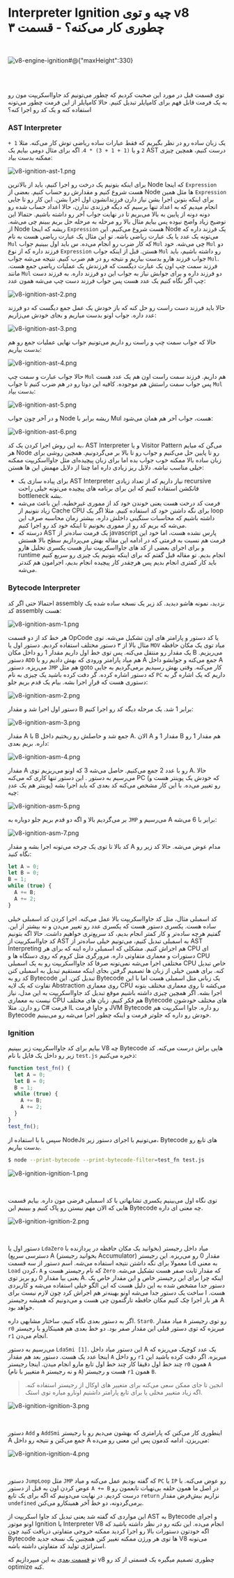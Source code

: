 # Interpreter Ignition چیه و توی v8 چطوری کار می‌کنه؟ - قسمت ۳

<br />

![v8-engine-ignition#@{"maxHeight":330}](v8-ignition-logo.png)

<br />
<br />

توی قسمت قبل در مورد این صحبت کردیم که چطور می‌تونیم کد جاوااسکریپت مون رو به یک فرمت قابل فهم برای کامپایلر تبدیل کنیم. حالا کامپایلر از این فرمت چطور می‌تونه استفاده کنه و یک کد رو اجرا کنه؟

### AST Interpreter

یک زبان ساده رو در نظر بگیریم که فقط عبارات ساده ریاضی توش کار می‌کنه. مثلا
‍`1 + 2`
و یا
`(1 + 1 + 3) * 4`.
اگه برای مثال دومی بیایم یک AST درست کنیم، همچین چیزی ممکنه بدست بیاد:

![v8-ignition-ast-1.png](v8-ignition-ast-1.png)

برای اینکه بتونیم یک درخت رو اجرا کنیم، باید از بالاترین Node که اینجا `Expression` هست شروع کنیم و مقدارش رو حساب کنیم.
بعضی از Node ها مثل همین `Expression` برای اینکه بتونن اجرا بشن نیاز دارن فرزندانشون اول اجرا بشن.
این کار رو تا جایی انجام میدیم که به اعداد تنها برسیم که دیگه فرزندی ندارن، حالا اعداد حساب شده رو دونه دونه از پایین به بالا می‌بریم تا در نهایت جواب آخر رو داشته باشیم.
حتمالا این توضیح زیاد واضح نبوده پس بیایم مثال بالا رو مرحله به مرحله حل بریم ببینم چی می‌شه.
از Node ریشه که اینجا `Expression` هست شروع می‌کنیم. این Node یک فرزند داره که می‌تونه یک عدد یا یک عبارت ریاضی باشه.
تو این مثال یک عبارت ریاضی هست به نام `Mul` که کار ضرب رو انجام می‌ده.
س باید اول ببینیم جواب `Mul` چی می‌شه.
خود `Mul` دو فرزند داره که از نوع `Expression` هستن.
قبل از اینکه جواب `Mul` رو داشته باشیم، باید جواب فرزند هارو بدست بیاریم و نتیجه رو در هم ضرب کنیم.
نتیجه می‌شه جواب `Mul`. فرزند سمت چپ اون یک عبارت دیگست که فرزندش یک عملیات ریاضی جمع هست.
مانند `Mul` دو فرزند داره و برای جوابش نیاز به جواب این دو فرزند داره. به فرزند دست چپ اگر نگاه کنیم یک عدد هست پس جواب فرزند دست چپ می‌شه همون عدد:

![v8-ignition-ast-2.png](v8-ignition-ast-2.png)

حالا باید فرزند دست راست رو حل کنه که باز خودش یک عمل جمع دیگست که دو فرزند عدد داره. جواب اونو بدست میاریم و بجای خودش می‌زاریم:

![v8-ignition-ast-3.png](v8-ignition-ast-3.png)

حالا که جواب سمت چپ و راست رو داریم می‌تونیم جواب نهایی عملیات جمع رو هم بدست بیاریم:

![v8-ignition-ast-4.png](v8-ignition-ast-4.png)

حالا جواب عبارت و سمت چپ `Mul` هم داریم. فرزند سمت راست اون هم یک عدد هست پس جواب سمت راستش هم موجوده. کافیه این دوتا رو در هم ضرب کنیم تا جواب `Mul` بدست بیاد:

![v8-ignition-ast-5.png](v8-ignition-ast-5.png)

و در آخر چون جواب Node ریشه برابر با Mul هست، جواب آخر هم همان می‌شود:

![v8-ignition-ast-6.png](v8-ignition-ast-6.png)

به این روش اجرا کردن یک کد، AST Interpreter و یا Visitor Pattern می‌گن که میایم هر Node رو تا پایین حل می‌کنیم و جواب رو تا بالا بر می‌گردونیم.
همچین روشی برای زبان ساده بالا ممکنه خوب جواب بده اما برای زبان پیچیده‌ای مثل جاوااسکریپت ممکنه خیلی مناسب نباشه. دلایل ریز زیادی داره اما چنتا از دلایل مهمش این ها هستن:

- برای پیاده سازی یک AST Interpreter نیاز داریم که از تعداد زیادی recursive فانکشن استفاده کنیم که این برای برنامه های پیچیده می‌تونه خیلی راحت bottleneck بشه.
- فرمت کد درخت هست یعنی خوندن خود کد از مموری غیرخطیه. این باعث می‌شه زیاد نتونیم از Cache CPU برای نگه داشتن خود کد استفاده کنیم. مثلا اگر یک loop داشته باشیم که محاسبات سنگینی داخلش داره، بیشتر زمان محاسبه صرف این می‌شه که بریم کد رو از مموری بخونیم تا اینکه خود کد رو اجرا کنیم.
- درسته که AST یک فرمت ساده‌تر از javascript پارس نشده هست، اما خود این فرمت هم نسبت به فرمتی که در ادامه این مقاله بهش می‌پردازیم سطح بالا هستش و برای اجرای بعضی از کد های جاوااسکریپت نیاز هست یکسری تحلیل هارو runtime انجام بدیم. تو مقاله قبل گفتم که برای اینکه بتونیم یک چیزی رو سریع کنیم باید کار کمتری انجام بدیم پس هرچقدر کار پیچیده انجام بدیم، اجرامون هم کندتر می‌شه.

### Bytecode Interpreter

احتمالا حتی اگر کد assembly نزدید، نمونه هاشو دیدید. کد زیر یک نسخه ساده شده یک کد assembly هست:

![v8-ignition-asm-1.png](v8-ignition-asm-1.png)

هر خط کد از دو قسمت OpCode یا کد دستور و پارامتر های اون تشکیل می‌شه. توی مثال بالا از ۳ دستور مختلف استفاده کردیم.
دستور اول یا `MOV` میاد توی یک مکان حافظه یک مقدار رو منتقل می‌کنه.
پس توی خط اول داریم مقدار 1 رو داخل مکان B می‌ریزیم.
دستور `ADD` هم میاد پارامتر ورودی که بهش دادیم رو با A جمع می‌کنه و جوابشو داخل A می‌ریزه.
دستور `JMP` هم مثل goto کار می‌کنه. وقتی بهش رسیدیم برمی‌گردیم به جایی که دستور اشاره کرده.
گر دقت کرده باشید یک چیزی به نام `PC` داریم که یک اشاره گر به دستوری هست که قرارِ اجرا بشه.
بیام یک قدم بریم جلو:

![v8-ignition-asm-2.png](v8-ignition-asm-2.png)

دستور اول اجرا شد و مقدار B برابر 1 شد. یک مرحله دیگه کد رو اجرا کنیم:

![v8-ignition-asm-3.png](v8-ignition-asm-3.png)

مقدار A با B جمع شد و حاصلش رو ریختیم داخل A. الان A مقدار 1 و B هم مقدار 1 رو داره. بریم بعدی:

![v8-ignition-asm-4.png](v8-ignition-asm-4.png)

مقدار A رو با عدد 2 جمع می‌کنیم. حاصل می‌شه 3 که اونو می‌ریزیم توی A. حالا می‌رسیم به دستور ‍. این دستور تنها کاری که می‌کنه PC (که خودش یک پوینتر هست و پوینتر هم یک عددِ) رو تغییر می‌ده. با این کار مشخص می‌کنه کد بعدی که باید اجرا بشه چیه:

![v8-ignition-asm-5.png](v8-ignition-asm-5.png)

بر می‌گردیم بالا و اگه دو قدم بریم جلو دوباره به `JMP` می‌رسیم و A برابر با 6 می‌شه:

![v8-ignition-asm-7.png](v8-ignition-asm-7.png)

کد بالا تا توی یک چرخه می‌تونه اجرا بشه و مقدار A مدام عوض می‌شه. حالا کد زیر رو نگاه کنید:

```javascript
let A = 0;
let B = 0;
B = 1;
while (true) {
  A += B;
  A += 2;
}
```

کد اسمبلی مثال، مثل کد جاوااسکریپت بالا عمل می‌کنه.
اجرا کردن کد اسمبلی خیلی ساده‌ هست. یکسری دستور هست که یکسری عدد رو تغییر می‌دن و نه بیشتر از این.
گفتیم هرچه ساده‌تر و کار کمتر انجام بدیم، کد سریع‌تری خواهیم داشت. حالا اگه بتونیم کد جاوااسکریپت از AST به اسمبلی تبدیل کنیم،
می‌تونیم خیلی ساده‌تر از AST Interpreting هم اجراش کنیم.
مشکلی که اسمبلی داره اینه که برای هر CPU ای دستورات و معماری متفاوتی داره.
مرورگری مثل کروم که روی دستگاه ها و CPU مختلفی اجرا می‌شه نمی‌تونه صرفا کد جاوااسکریپت رو به یک اسمبلی CPU خاص تبدیل کنه.
برای همین خیلی از زبان ها تصمیم گرفتن بجای اینکه مستقیم تبدیل به اسمبلی کنن کد رو به Bytecode تبدیل کنن.
این Bytecode یک زبانی مثل اسمبلی هست اما با این تفاوت که یک لایه Abstraction روی معماری CPU می‌کشه تا روی معماری مختلف بتونه اجرا بشه.
اگر همچین چیزی داشته باشیم موقع تبدیل کد جاوااسکریپت به این مدل، نیاز نیست به معماری CPU هم فکر کنیم.
زبان های مختلف Bytecode های مختلف خودشون رو دارن.
مثلا C# فرمت IL و جاوا فرمت JVM Bytecode رو داره. جاوا اسکریپت هم Bytecode خودش رو داره که جلوتر فرمت و اینکه چطور اجرا می‌شه رو می‌بینیم.

### Ignition

بیایم برای کد جاوااسکریپت زیر ببینیم V8 چه Bytecode هایی براش درست می‌کنه. کد زیر رو داخل یک فایل با نام `test.js` ذخیره می‌کنیم:

```javascript
function test_fn() {
  let A = 0;
  let B = 0;
  B = 1;
  while (true) {
    A += B;
    A += 2;
  }
}
test_fn();
```

سپس با با استفاده از NodeJs می‌تونیم با اجرای دستور زیر، Bytecode های تابع رو بدست بیاریم.

```sh
$ node --print-bytecode --print-bytecode-filter=test_fn test.js
```

![v8-ignition-ignition-1.png](v8-ignition-ignition-1.png)

<br />

توی نگاه اول می‌بینیم یکسری تشابهاتی با کد اسمبلی فرضی مون داره. بیایم قسمت هایی که الان مهم نیستن رو پاک کنیم و ببینیم این Bytecode چه معنی ‌ای داره.

![v8-ignition-ignition-2.png](v8-ignition-ignition-2.png)

<br />

دستور اول یا `LdaZero` میاد داخل رجیستر (بخوانید یک مکان حافظه در پردازنده با دسترسی سریع) A (بخوانید رجیستر Accumulator) مقدار 0 رو می‌ریزه.
این رجیستر معمولا برای نگه داشتن نتیجه استفاده می‌شه.
اسم دستور از سه قسمت Ld به معنی `Load` کردن، `A` که نام رجیستر هست و `Zero` که مقدار ثابت صفر هست تشکیل می‌شه.
یعنی بیا مقدار 0 رو بریز توی A. اینکه چرا برای این رجیستر خاص و این مقدار خاص یک دستور جدا مشخص شده به این دلیل هست که این الگو خیلی استفاده می‌شه و کاربردی هست.
ا ساخت یک دستور جدا می‌شه اونو بهینه‌تر هم اجراش کرد چون لازم نیست برای هر بار اجرا چک کنیم مکان حافظه تارگتمون چی هست و می‌دونیم که همیشه رجیستر A خواهد بود.

اگر به دستور بعدی نگاه کنیم، ساختار مشابهی داره. `Star0`. میاد مقدار `A` رو توی رجیستر `r0` میریزه که توی دستور قبلی این مقدار صفر بود. دو خط بعدی هم همینکارو با رجیستر `r1` انجام می‌دن.

می‌رسیم به دستور `LdaSmi [1]`.
این دستور میاد داخل A یک عدد کوچیک می‌ریزه که اینجا عدد یک هست.
دستور بعد هم مقدار `A` رو داخل `r1` میریزه.
اگر دقت کرده باشید این چند خط اول دقیقا کار چند خط اول تابع مارو انجام میدن.
اینجا رجیستر `r0` همون `A` (متغییر با نام `A` و نه رجیستر `A`) هست و رجیستر `r1` همون `B`.

> انجین تا جای ممکن سعی می‌کنه برای متغییر های اوکال از رجیستر استفاده کنه. اگه زیاد متغییر محلی یا برای تابع پارامتر داشتیم اونارو میاره توی استک.

![v8-ignition-ignition-3.png](v8-ignition-ignition-3.png)

<br />

دستور `Add` و `AddSmi` اینطوری کار می‌کنن که پارامتری که بهشون می‌دیم رو با رجیستر A جمع می‌کنن و نتیجه رو داخل A می‌ریزن. ادامه کدمون پس این معنی رو می‌ده:

![v8-ignition-ignition-4.png](v8-ignition-ignition-4.png)

<br />

دستور `JumpLoop` مثل `JMP` که گفته بودیم عمل می‌کنه و میاد `PC` یا `IP` رو عوض می‌کنه.
با عوض کردن اون به قبل از دستور `A += B` در اصل ما همون حلقه بی‌نهیات تابعمون رو درست کردیم.
در نهایت می‌دونیم که اگه برای یک تابع `return` نزاریم بیش‌فرض مقدار `undefined` برمی‌گردونه، دو خط آخر همینکارو می‌کنن.

این مواردی که گفته شد یعنی تبدیل کد جاوا اسکریپت از AST به Bytecode و اجرای اونو موتور Ignition یا Interpreter V8 انجام می‌ده.
این نکته رو در نظر داشته باشید که اگه خودتون دستورات بالا رو اجرا کردید ممکنه خروجی متفاوتی دریافت کنید
چون Bytecode ها توی هر ورژن ممکنه تغییر کنن همچنین یک نسخه جدید V8 می‌تونه استراتژی تولید کد متفاوتی داشته باشه.

تو [قسمت بعدی](/v8-jit) به این میپردازیم که v8 چطوری تصمیم میگیره یک قسمتی از کد رو optimize کنه.
